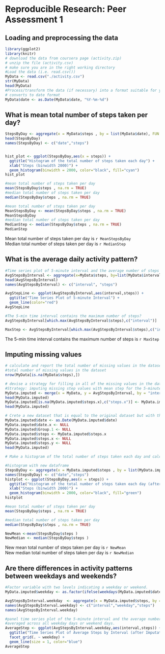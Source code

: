 # Reproducible Research: Peer Assessment 1

## Loading and preprocessing the data
```r
library(ggplot2)
library(knitr)
# download the data from coursera page (activity.zip)
# unzip the file (activity.csv)
# make sure you are in the right working directory
#Load the data (i.e. read.csv())
MyData <- read.csv("./activity.csv")
str(MyData)
head(MyData)
#Process/transform the data (if necessary) into a format suitable for your analysis
# converts to date format
MyData$date <- as.Date(MyData$date, "%Y-%m-%d")

```

## What is mean total number of steps taken per day?
```r
StepsByDay <- aggregate(x = MyData$steps , by = list(MyData$date), FUN = sum ,na.rm=TRUE)
head(StepsByDay)
names(StepsByDay) <- c("date","steps")


hist_plot <- ggplot(StepsByDay,aes(x = steps)) +
  ggtitle("Histogram of the total number of steps taken each day") +
  xlab("Steps (binwidth 2000)") +
  geom_histogram(binwidth = 2000, color="black", fill="cyan")
hist_plot

#mean total number of steps taken per day
mean(StepsByDay$steps , na.rm = TRUE)
#median total number of steps taken per day
median(StepsByDay$steps , na.rm = TRUE)

```


```r
#mean total number of steps taken per day
MeanStepsByDay <- mean(StepsByDay$steps , na.rm = TRUE)
MeanStepsByDay
#median total number of steps taken per day
MedianStep <- median(StepsByDay$steps , na.rm = TRUE)
MedianStep
```
Mean total number of steps taken per day is `r MeanStepsByDay` <br>
Median total number of steps taken per day is `r MedianStep`

## What is the average daily activity pattern?
```r
#Time series plot of 5-minute interval and the average number of steps taken, averaged across all days
AvgStepsByInterval <- aggregate(x=MyData$steps, by=list(MyData$interval), FUN=mean, na.rm=TRUE)
head(AvgStepsByInterval)
names(AvgStepsByInterval) <- c("interval", "steps")

AvgStepLine <- ggplot(AvgStepsByInterval,aes(interval,steps)) +
  ggtitle("Time Series Plot of 5-minute Interval") +
  geom_line(color="red")
AvgStepLine  

```

```r
#The 5-min time interval contains the maximum number of steps?
AvgStepsByInterval[which.max(AvgStepsByInterval$steps),c("interval")]
```

```r
MaxStep <- AvgStepsByInterval[which.max(AvgStepsByInterval$steps),c("interval")]
```

The 5-min time interval contains the maximum number of steps is `r MaxStep`

## Imputing missing values
```r
# calculate and report the total number of missing values in the dataset (i.e. the total number of rows with NAs)
#total number of missing values in the dataset
nrow(MyData[is.na(MyData$steps),])

# devise a strategy for filling in all of the missing values in the dataset. The strategy does not need to be sophisticated.  For example, you could use the mean/median for that day, or the mean for that 5-minute interval, etc.
#Strategy: imputing missing step values with mean step for the 5-minute interval
MyData.imputed <- merge(x = MyData, y = AvgStepsByInterval, by = "interval", all.x = TRUE)
head(MyData.imputed)
MyData.imputed[is.na(MyData.imputed$steps.x),c("steps.x")] <- MyData.imputed[is.na(MyData.imputed$steps.x),c("steps.y")]
head(MyData.imputed)

# Crete a new dataset that is equal to the original dataset but with the missing data filled in.
MyData.imputed$date <- as.Date(MyData.imputed$date)
MyData.imputed$date.x <- NULL
MyData.imputed$Group.1 <- NULL
MyData.imputed$steps <- MyData.imputed$steps.x
MyData.imputed$steps.x <- NULL
MyData.imputed$steps.y <- NULL
head(MyData.imputed)

# Make a histogram of the total number of steps taken each day and calculate and report the mean and median total number of steps taken per day.  Do these values differ from the estimates from the first part of the assignment?  What is the impact of imputing missing data on the estimates of the total daily number of steps?

#histogram with new dataframe
StepsByDay <- aggregate(x = MyData.imputed$steps , by = list(MyData.imputed$date), FUN = sum ,na.rm=TRUE)
names(StepsByDay) <- c("date","steps")
histplot <- ggplot(StepsByDay,aes(x = steps)) +
  ggtitle("Histogram of the total number of steps taken each day (after imputation)") +
  xlab("Steps (binwidth 2000)") +
  geom_histogram(binwidth = 2000, color="black", fill="green")
histplot

```

```r
#mean total number of steps taken per day
mean(StepsByDay$steps , na.rm = TRUE)

#median total number of steps taken per day
median(StepsByDay$steps , na.rm = TRUE)

```

```r
NewMean <-mean(StepsByDay$steps ) 
NewMedian <- median(StepsByDay$steps )
```

New mean total number of steps taken per day is `r NewMean`  <br>
New median total number of steps taken per day is `r NewMedian`

## Are there differences in activity patterns between weekdays and weekends?
```r
#Factor variable with two levels indicating a weekday or weekend.
MyData.imputed$weekday <- as.factor(ifelse(weekdays(MyData.imputed$date) %in% c("Saturday","Sunday"), "Weekend", "Weekday")) 

AvgStepsByInterval.weekday  <- aggregate(x = MyData.imputed$steps, by = list(MyData.imputed$interval,MyData.imputed$weekday), FUN = mean ,na.rm=TRUE)
names(AvgStepsByInterval.weekday) <- c("interval","weekday","steps")
names(AvgStepsByInterval.weekday)

#panel time series plot of the 5-minute interval and the average number of steps taken 
#averaged across all weekday days or weekend days.
AverageStep <- ggplot(AvgStepsByInterval.weekday,aes(interval,steps)) +
  ggtitle("Time Series Plot of Average Steps by Interval (after Imputation)") +
  facet_grid(. ~ weekday) +
  geom_line(size = 1, color="blue")
AverageStep  


```

